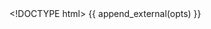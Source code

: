 <!DOCTYPE html>
<html lang="en">
<head>
    <meta charset="utf-8">
    <title>{{ opts$params$title }}</title>
    {{ append_external(opts) }}
    <style>

      svg {
        font: 10px sans-serif;
      }
      
      .axis path,
      .axis line {
        fill: none;
        stroke: #000;
        shape-rendering: crispEdges;
      }

    </style>
</head>

<body>
  <div id=small_multiples></div>
  
  <!-- see http://blog.sdqali.in/visualizations/datamyheart/presentation for original source-->
  
  <script>
        var series;
        var data = {{ get_data_as_json(opts) }};
  
  
        var parse = d3.time.format("%Y-%m-%d").parse;

        data.forEach(function(s) {
                s.date = parse(s.date);
                s.value = +s.value;
        })


        series = d3.nest()
               .key(function(d) {return d.indexname})
               .sortValues(function(a,b) {return a.date<b.date?-1:(a.date==b.date)?0:1})
               .entries(data);

        series.forEach(function (serie) {
                serie.max=d3.max(serie.values,function(d) {return +d.value});
                serie.min=d3.min(serie.values,function(d) {return +d.value});
        })

        series.max = d3.max(series,function(d) {return d.max});

        drawSmallMultiples(series,d3.select("#small_multiples"),series.max);
  
  function drawSmallMultiples(series,container,max) {
          series.forEach(function(serie) {
                  var smallContainer = container.append("div").attr("style","float:left")
                  smallContainer.append("div").append("p").attr("class","small_multiples_label").text(serie.key);
                  drawSmallLineChart([serie],smallContainer,max);
          })
  }
  
  
  
  function drawSmallLineChart(series, container,max) {
          var margin={left:40,right:20,top:0,bottom:20};
          var w = 250-margin.left-margin.right, h = 100-margin.top-margin.bottom;
  
          var color=d3.scale.category20();
  
          var vis=container.append("svg:svg")
                .attr("width",w+margin.left+margin.right)
                .attr("height",h+margin.top+margin.bottom)
                .append("svg:g").attr("transform","translate("+margin.left +","+margin.top+")");
  
          var x = d3.time.scale()
                      .domain([series[0].values[0].date,series[0].values[series[0].values.length-1].date])
                      .range([0,w]);
          var y = d3.scale.linear().domain([0,max]).range([h,0]);
          var line = d3.svg.line()
                   .x(function(d,i) {return x(d.date)})
                   .y(function(d) {return y(d.value)}).interpolate("linear");
  
          var dateFormatter = d3.time.format("%d/%m");
          var yAxis = d3.svg.axis().orient("left").ticks(5);
          var xAxis = d3.svg.axis()
                          .orient("bottom")
                          .ticks(5);
                          //.tickFormat(d3.time.format("%b-%y")); 
  
  
          vis.selectAll("g")
             .data(series)
                   .enter()
                   .append("svg:g")
                     .attr("class",function(d) {return d.key})
                           .append('svg:path')
                           .attr("d",function(d) {return line(d.values)})
                           .attr("stroke", function(d) {return color(d.key)})
                           .attr("stroke-width", "2.0")
                           .attr("fill","none");
  
          vis.append("g").attr("class","axis").call(yAxis.scale(y));
          vis.append("g").attr("transform","translate(0,"+h+")").attr("class","axis").call(xAxis.scale(x));

      }
      
  </script>

</body>
</html>
